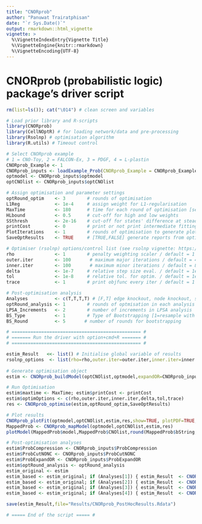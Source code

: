 ```yaml
---
title: "CNORprob"
author: "Panuwat Trairatphisan"
date: "`r Sys.Date()`"
output: rmarkdown::html_vignette
vignette: >
  %\VignetteIndexEntry{Vignette Title}
  %\VignetteEngine{knitr::rmarkdown}
  %\VignetteEncoding{UTF-8}
---
```


# CNORprob (probabilistic logic) package's driver script

```r

rm(list=ls()); cat("\014") # clean screen and variables 

# Load prior library and R-scripts
library(CNORprob)
library(CellNOptR) # for loading network/data and pre-processing
library(Rsolnp) # optimisation algorithm
library(R.utils) # Timeout control

# Select CNORprob example
# 1 = CNO-Toy, 2 = FALCON-Ex, 3 = PDGF, 4 = L-plastin
CNORprob_Example <- 1
CNORprob_inputs <- loadExample_Prob(CNORprob_Example = CNORprob_Example)
optmodel <- CNORprob_inputs$optmodel
optCNOlist <- CNORprob_inputs$optCNOlist

# Assign optimisation and parameter settings
optRound_optim    <- 3        # rounds of optimisation
L1Reg             <- 1e-4     # assign weight for L1-regularisation
MaxTime           <- 180      # time for each round of optimisation [seconds]
HLbound           <- 0.5      # cut-off for high and low weights
SSthresh          <- 2e-16    # cut-off for states' difference at steady-state
printCost         <- 0        # print or not print intermediate fitting cost [0,1]
PlotIterations    <- 1        # rounds of optimisation to generate plots
SaveOptResults    <- TRUE     # [TRUE,FALSE] generate reports from optimisation

# Optimiser (rsolnp) options/control list (see rsolnp vignette: https://cran.r-project.org/web/packages/Rsolnp/Rsolnp.pdf)
rho               <- 1        # penalty weighting scaler / default = 1
outer.iter        <- 100       # maximum major iterations / default = 400
inner.iter        <- 100       # maximum minor iterations / default = 800
delta             <- 1e-7     # relative step size eval. / default = 1e-7
tol               <- 1e-8     # relative tol. for optim. / default = 1e-8
trace             <- 1        # print objfunc every iter / default = 1

# Post-optimisation analysis
Analyses          <- c(T,T,T,T) # [F,T] edge knockout, node knockout, sensitivity analysis
optRound_analysis <- 1        # rounds of optmisation in each analysis
LPSA_Increments   <- 2        # number of increments in LPSA analysis
BS_Type           <- 1        # Type of Bootstrapping [1=resample with replacement from residual; 2=resampling from mean & variant]
BS_Round          <- 5       # number of rounds for bootstrapping

# ================================================ # 
# ======= Run the driver with option+cmd+R ======= #
# ================================================ # 

estim_Result   <<- list() # Initialise global variable of results
rsolnp_options  <- list(rho=rho,outer.iter=outer.iter,inner.iter=inner.iter,delta=delta,tol=tol,trace=trace) # Collapase optimisation options
  
# Generate optimisation object
estim <- CNORprob_buildModel(optCNOlist,optmodel,expandOR=CNORprob_inputs$ProbExpandOR,ORlist=CNORprob_inputs$ORlist,HardConstraint=CNORprob_inputs$ProbHardConstraint,Force=CNORprob_inputs$ProbForce,L1Reg=L1Reg,HLbound=HLbound,SSthresh=SSthresh,PlotIterations=PlotIterations,rsolnp_options=rsolnp_options)

# Run Optimisation
estim$maxtime <- MaxTime; estim$printCost <- printCost
estim$optimOptions <- c(rho,outer.iter,inner.iter,delta,tol,trace)
res <- CNORprob_optimise(estim,optRound_optim,SaveOptResults)

# Plot results
CNORprob_plotFit(optmodel,optCNOlist,estim,res,show=TRUE, plotPDF=TRUE, tag=NULL, plotParams=list(cex=0.8, cmap_scale=1, ymin=0))
MappedProb <- CNORprob_mapModel(optmodel,optCNOlist,estim,res)
plotModel(MappedProb$model,MappedProb$CNOlist,round(MappedProb$bString,digits=2))

# Post-optimisation analyses
estim$ProbCompression <- CNORprob_inputs$ProbCompression
estim$ProbCutNONC <- CNORprob_inputs$ProbCutNONC
estim$ProbExpandOR <- CNORprob_inputs$ProbExpandOR
estim$optRound_analysis <- optRound_analysis
estim_original <- estim
estim_based <- estim_original; if (Analyses[1]) { estim_Result  <- CNORprob_edgeKO(optmodel,optCNOlist,estim_based,res) }
estim_based <- estim_original; if (Analyses[2]) { estim_Result  <- CNORprob_nodeKO(optmodel,optCNOlist,estim_based,res) }
estim_based <- estim_original; if (Analyses[3]) { estim_Result  <- CNORprob_LPSA(estim_based,res,HLbound,LPSA_Increments,Force=F) }
estim_based <- estim_original; if (Analyses[4]) { estim_Result  <- CNORprob_BS(optmodel,optCNOlist,estim_based,res,BS_Type,BS_Round) }

save(estim_Result,file="Results/CNORprob_PostHocResults.Rdata")

# ===== End of the script ===== #

```
